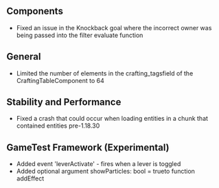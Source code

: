 



## **Components**

-   Fixed an issue in the Knockback goal where the incorrect owner was being passed into the filter evaluate function

## **General**

-   Limited the number of elements in the crafting\_tagsfield of the  CraftingTableComponent to 64

## **Stability and Performance**

-   Fixed a crash that could occur when loading entities in a chunk that contained entities pre-1.18.30

## **GameTest Framework (Experimental)**

-   Added event 'leverActivate' - fires when a lever is toggled
-   Added optional argument showParticles: bool = trueto function addEffect

